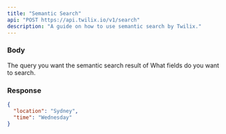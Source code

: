 ```yaml
---
title: "Semantic Search"
api: "POST https://api.twilix.io/v1/search"
description: "A guide on how to use semantic search by Twilix."
---
```


### Body

<ParamField body="text" type="string">
  The query you want the semantic search result of
</ParamField>

<Snippet file="param-limit.mdx"/>
<ParamField body="fields" type="array">
  What fields do you want to search.
</ParamField>
<Snippet file="param-where.mdx"/>

### Response

<ResponseExample>

```json Response
{
  "location": "Sydney",
  "time": "Wednesday"
}
```

</ResponseExample>

<Snippet file="header-application-type.mdx" />
